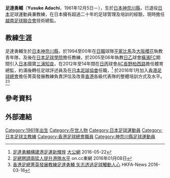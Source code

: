 {{Infobox football biography
| name        = 足達勇輔 <br> Yusuke Adachi
| image       = 
| image_size  = 
| fullname    = 足達勇輔
| nickname    = 
| birth_date  = {{birth date and age|1961|12|05}}
| birth_place = [[日本|日本]][[神奈川縣|神奈川縣]]
| height      = {{height|m=1.75}}
| position    = 
| currentclub = 已退役
| clubnumber  = 
| youthyears  =
| youthclubs  =
| years1 = 1977–1979
| clubs1 = [[東京綠茵|東京綠茵]]
| caps1  = 
| goals1 = 
| nationalyears1 = 
| nationalteam1  = 
| nationalcaps1  = 
| nationalgoals1 = 
| manageryears1 = 1994–1996
| managerclubs1 = [[湘南比馬|平冢比馬U18]]
| manageryears2 = 1998
| managerclubs2 = [[湘南比馬|平冢比馬U16]]
| manageryears3 = 1998
| managerclubs3 = 神奈川縣國會選拔
| manageryears4 = 1999–2000
| managerclubs4 = [[大阪櫻花|大阪櫻花U18]]
| manageryears5 = 2001–2002
| managerclubs5 = [[日本足球學院|日本足球學院]]
| manageryears6 = 2005–2006
| managerclubs6 = [[橫濱FC|橫濱FC]]
| manageryears7 = 2007–2011
| managerclubs7 = [[日本足球協會|日本足球協會]]
| manageryears8 = 2012–2014
| managerclubs8 = [[長野帕塞羅體育會|AC長野柏西路]]（體育總監）
| manageryears9 = 2016–2019
| managerclubs9 = [[香港足球總會|香港]]（菁英發展教練）
| manageryears10 = 2020–
| managerclubs10 = [[越南足球聯合會|越南]]（技術總監）
| pcupdate = 
| ntupdate = 
}}
'''足達勇輔'''（'''Yusuke Adachi'''，1961年12月5日－），生於[[日本|日本]][[神奈川縣|神奈川縣]]，已退役[[日本|日本]]足球運動員兼教練，在日本擁有超過二十年的足球管理及培訓的經驗，現時擔任[[越南足球聯合會|越南足球聯合會]]技術總監。

==教練生涯==
足達勇輔生於[[日本|日本]][[神奈川縣|神奈川縣]]，於1994至00年在[[日職|日職]]球隊[[平冢比馬|平冢比馬]]及[[大阪櫻花|大阪櫻花]]執教青年隊，及後在[[日本足球學院|日本足球學院]]擔任教練，於2005至06年執教[[日乙|日乙]]球會[[橫濱FC|橫濱FC]]期間引入[[日本|日本]]國寶[[三浦知良|三浦知良]]，在2012年至14年間在[[日丙|日丙]]球會[[長野帕塞羅體育會|AC長野柏西路]]擔任體育總監，約滿後轉任足球評述員及在[[日本足球協會|日本足球協會]]任職，<ref>[http://news.takungpao.com.hk/paper/q/2016/0522/3322288.html 足達勇輔構建港足運新輝煌] [[大公網|大公網]] 2016-05-22</ref> 於2016年1月加入[[香港足球總會|香港足球總會]]擔任菁英發展教練負責評估及改善[[香港|香港]]各級代表隊的整體培訓方式及水平。<ref>[http://hk.on.cc/hk/bkn/cnt/sport/20160108/bkn-20160108181217105-0108_00882_001.html 足總聘請兩猛人提升港隊水平] on.cc東網 2016年01月08日</ref><ref>[https://www.hkfa.com/news_details/13765 香港足總菁英發展教練足達勇輔 矢志透過足球觸動人心] {{Wayback|url=https://www.hkfa.com/news_details/13765 |date=20160409035021 }} HKFA-News 2016-03-16</ref> 

==參考資料==
{{Reflist}}

==外部連結==

[[Category:1961年出生|Category:1961年出生]]
[[Category:在世人物|Category:在世人物]]
[[Category:日本足球運動員|Category:日本足球運動員]]
[[Category:日本足球主教練|Category:日本足球主教練]]
[[Category:香港足球總會職員|Category:香港足球總會職員]]
[[Category:神奈川縣足球運動員|Category:神奈川縣足球運動員]]